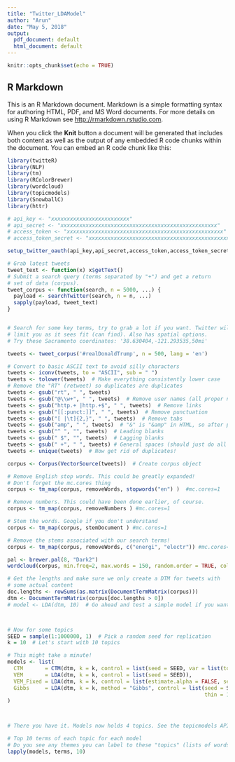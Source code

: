 ---
title: "Twitter_LDAModel"
author: "Arun"
date: "May 5, 2018"
output:
  pdf_document: default
  html_document: default
---

```{r setup, include=FALSE}
knitr::opts_chunk$set(echo = TRUE)
```

## R Markdown

This is an R Markdown document. Markdown is a simple formatting syntax for authoring HTML, PDF, and MS Word documents. For more details on using R Markdown see <http://rmarkdown.rstudio.com>.

When you click the **Knit** button a document will be generated that includes both content as well as the output of any embedded R code chunks within the document. You can embed an R code chunk like this:

```{r}
library(twitteR)
library(NLP)
library(tm)
library(RColorBrewer)
library(wordcloud)
library(topicmodels)
library(SnowballC)
library(httr)

```

```{r}
# api_key <- "xxxxxxxxxxxxxxxxxxxxxxxxx"
# api_secret <- "xxxxxxxxxxxxxxxxxxxxxxxxxxxxxxxxxxxxxxxxxxxxxxxxxx"
# access_token <- "xxxxxxxxxxxxxxxxxxxxxxxxxxxxxxxxxxxxxxxxxxxxxxxxxx"
# access_token_secret <- "xxxxxxxxxxxxxxxxxxxxxxxxxxxxxxxxxxxxxxxxxxxxx"

setup_twitter_oauth(api_key,api_secret,access_token,access_token_secret)

```

```{r}
# Grab latest tweets
tweet_text <- function(x) x$getText()
# Submit a search query (terms separated by "+") and get a return
# set of data (corpus).
tweet_corpus <- function(search, n = 5000, ...) {
  payload <- searchTwitter(search, n = n, ...)
  sapply(payload, tweet_text)
}


# Search for some key terms, try to grab a lot if you want. Twitter will 
# limit you as it sees fit (can find). Also has spatial options.
# Try these Sacramento coordinates: '38.630404,-121.293535,50mi'

tweets <- tweet_corpus('#realDonaldTrump', n = 500, lang = 'en')
```

```{r}
# Convert to basic ASCII text to avoid silly characters
tweets <- iconv(tweets, to = "ASCII", sub = " ")  
tweets <- tolower(tweets)  # Make everything consistently lower case
# Remove the "RT" (retweet) so duplicates are duplicates
tweets <- gsub("rt", " ", tweets)  
tweets <- gsub("@\\w+", " ", tweets)  # Remove user names (all proper names if you're wise!)
tweets <- gsub("http.+ |http.+$", " ", tweets)  # Remove links
tweets <- gsub("[[:punct:]]", " ", tweets)  # Remove punctuation
tweets <- gsub("[ |\t]{2,}", " ", tweets)  # Remove tabs
tweets <- gsub("amp", " ", tweets)  # "&" is "&amp" in HTML, so after punctuation removed ...
tweets <- gsub("^ ", "", tweets)  # Leading blanks
tweets <- gsub(" $", "", tweets)  # Lagging blanks
tweets <- gsub(" +", " ", tweets) # General spaces (should just do all whitespaces no?)
tweets <- unique(tweets)  # Now get rid of duplicates!

corpus <- Corpus(VectorSource(tweets))  # Create corpus object

# Remove English stop words. This could be greatly expanded!
# Don't forget the mc.cores thing
corpus <- tm_map(corpus, removeWords, stopwords("en") )  #mc.cores=1

# Remove numbers. This could have been done earlier, of course.
corpus <- tm_map(corpus, removeNumbers ) #mc.cores=1

# Stem the words. Google if you don't understand
corpus <- tm_map(corpus, stemDocument ) #mc.cores=1

# Remove the stems associated with our search terms!
corpus <- tm_map(corpus, removeWords, c("energi", "electr")) #mc.cores=1
```

```{r}
pal <- brewer.pal(8, "Dark2")
wordcloud(corpus, min.freq=2, max.words = 150, random.order = TRUE, col = pal)
```
```{r}
# Get the lengths and make sure we only create a DTM for tweets with
# some actual content
doc.lengths <- rowSums(as.matrix(DocumentTermMatrix(corpus)))
dtm <- DocumentTermMatrix(corpus[doc.lengths > 0])
# model <- LDA(dtm, 10)  # Go ahead and test a simple model if you want



# Now for some topics
SEED = sample(1:1000000, 1)  # Pick a random seed for replication
k = 10  # Let's start with 10 topics

# This might take a minute!
models <- list(
  CTM       = CTM(dtm, k = k, control = list(seed = SEED, var = list(tol = 10^-4), em = list(tol = 10^-3))),
  VEM       = LDA(dtm, k = k, control = list(seed = SEED)),
  VEM_Fixed = LDA(dtm, k = k, control = list(estimate.alpha = FALSE, seed = SEED)),
  Gibbs     = LDA(dtm, k = k, method = "Gibbs", control = list(seed = SEED, burnin = 1000,
                                                               thin = 100,    iter = 1000))
)



# There you have it. Models now holds 4 topics. See the topicmodels API documentation for details

# Top 10 terms of each topic for each model
# Do you see any themes you can label to these "topics" (lists of words)?
lapply(models, terms, 10)
```

